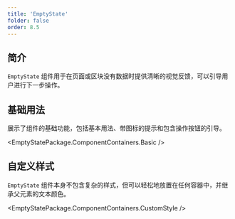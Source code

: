 ```yaml
---
title: 'EmptyState'
folder: false
order: 8.5
---
```



## 简介

`EmptyState` 组件用于在页面或区块没有数据时提供清晰的视觉反馈，可以引导用户进行下一步操作。

## 基础用法

展示了组件的基础功能，包括基本用法、带图标的提示和包含操作按钮的引导。

<EmptyStatePackage.ComponentContainers.Basic />

## 自定义样式

`EmptyState` 组件本身不包含复杂的样式，但可以轻松地放置在任何容器中，并继承父元素的文本颜色。

<EmptyStatePackage.ComponentContainers.CustomStyle /> 
